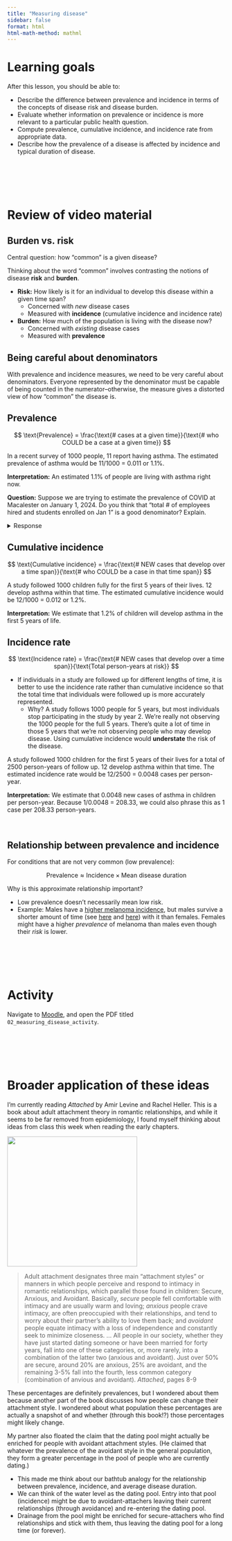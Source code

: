 ```yaml
---
title: "Measuring disease"
sidebar: false
format: html
html-math-method: mathml
---
```


# Learning goals

After this lesson, you should be able to:

- Describe the difference between prevalence and incidence in terms of the concepts of disease risk and disease burden.
- Evaluate whether information on prevalence or incidence is more relevant to a particular public health question.
- Compute prevalence, cumulative incidence, and incidence rate from appropriate data.
- Describe how the prevalence of a disease is affected by incidence and typical duration of disease.


<br><br><br><br>


# Review of video material

## Burden vs. risk

Central question: how "common" is a given disease?

Thinking about the word "common" involves contrasting the notions of disease **risk** and **burden**.

- **Risk:** How likely is it for an individual to develop this disease within a given time span?
    - Concerned with *new* disease cases
    - Measured with **incidence** (cumulative incidence and incidence rate)
- **Burden:** How much of the population is living with the disease now?
    - Concerned with *existing* disease cases
    - Measured with **prevalence**

## Being careful about denominators

With prevalence and incidence measures, we need to be very careful about denominators. Everyone represented by the denominator must be capable of being counted in the numerator--otherwise, the measure gives a distorted view of how "common" the disease is.

## Prevalence

$$
\text{Prevalence} = \frac{\text{# cases at a given time}}{\text{# who COULD be a case at a given time}}
$$

::: {.callout-tip title="Example"}
In a recent survey of 1000 people, 11 report having asthma. The estimated prevalence of asthma would be 11/1000 = 0.011 or 1.1%.

**Interpretation:** An estimated 1.1% of people are living with asthma right now.
:::

**Question:** Suppose we are trying to estimate the prevalence of COVID at Macalester on January 1, 2024. Do you think that "total # of employees hired and students enrolled on Jan 1" is a good denominator? Explain.

<details>
  <summary>Response</summary>

If the goal of estimating the COVID prevalence on that date is to inform immediate campus policy regarding public health measures, the most useful denominator should probably consist of people who are actually using campus. Students who will be on vacation for a while and students who are studying abroad should not be counted in the denominator. Similarly for employees who do not work during January.

</details>

## Cumulative incidence

$$
\text{Cumulative incidence} = \frac{\text{# NEW cases that develop over a time span}}{\text{# who COULD be a case in that time span}}
$$

::: {.callout-tip title="Example"}
A study followed 1000 children fully for the first 5 years of their lives. 12 develop asthma within that time. The estimated cumulative incidence would be 12/1000 = 0.012 or 1.2%.

**Interpretation:** We estimate that 1.2% of children will develop asthma in the first 5 years of life.
:::

## Incidence rate

$$
\text{Incidence rate} = \frac{\text{# NEW cases that develop over a time span}}{\text{Total person-years at risk}}
$$

- If individuals in a study are followed up for different lengths of time, it is better to use the incidence rate rather than cumulative incidence so that the total time that individuals were followed up is more accurately represented.
    - Why? A study follows 1000 people for 5 years, but most individuals stop participating in the study by year 2. We're really not observing the 1000 people for the full 5 years. There's quite a lot of time in those 5 years that we're not observing people who may develop disease. Using cumulative incidence would **understate** the risk of the disease.

::: {.callout-tip title="Example"}
A study followed 1000 children for the first 5 years of their lives for a total of 2500 person-years of follow up. 12 develop asthma within that time. The estimated incidence rate would be 12/2500 = 0.0048 cases per person-year.

**Interpretation:** We estimate that 0.0048 new cases of asthma in children per person-year. Because 1/0.0048 = 208.33, we could also phrase this as 1 case per 208.33 person-years.
:::

<br>

## Relationship between prevalence and incidence

For conditions that are not very common (low prevalence):

$$
\text{Prevalence} \approx \text{Incidence} \times \text{Mean disease duration}
$$

Why is this approximate relationship important?

- Low prevalence doesn't necessarily mean low risk. 
- Example: Males have a [higher melanoma incidence](https://www.cdc.gov/cancer/uscs/about/data-briefs/no9-melanoma-incidence-mortality-UnitedStates-2012-2016.htm), but males survive a shorter amount of time (see [here](https://www.ncbi.nlm.nih.gov/pmc/articles/PMC1570554/) and [here](https://pubmed.ncbi.nlm.nih.gov/21150923/)) with it than females. Females might have a higher *prevalence* of melanoma than males even though their *risk* is lower.


<br><br><br><br>


# Activity

Navigate to [Moodle](https://moodle.macalester.edu/mod/folder/view.php?id=82197), and open the PDF titled `02_measuring_disease_activity`.



<br><br><br><br>


# Broader application of these ideas

I'm currently reading *Attached* by Amir Levine and Rachel Heller. This is a book about adult attachment theory in romantic relationships, and while it seems to be far removed from epidemiology, I found myself thinking about ideas from class this week when reading the early chapters.

![](https://m.media-amazon.com/images/I/71kpAWQz7EL._AC_UF1000,1000_QL80_.jpg){width=300 fig-align="center"}

> Adult attachment designates three main "attachment styles" or manners in which people perceive and respond to intimacy in romantic relationships, which parallel those found in children: Secure, Anxious, and Avoidant. Basically, *secure* people fell comfortable with intimacy and are usually warm and loving; *anxious* people crave intimacy, are often preoccupied with their relationships, and tend to worry about their partner's ability to love them back; and *avoidant* people equate intimacy with a loss of independence and constantly seek to minimize closeness.
> ...
> All people in our society, whether they have just started dating someone or have been married for forty years, fall into one of these categories, or, more rarely, into a combination of the latter two (anxious and avoidant). Just over 50% are secure, around 20% are anxious, 25% are avoidant, and the remaining 3-5% fall into the fourth, less common category (combination of anvious and avoidant).
> *Attached*, pages 8-9

These percentages are definitely prevalences, but I wondered about them because another part of the book discusses how people can change their attachment style. I wondered about what population these percentages are actually a snapshot of and whether (through this book!?) those percentages might likely change.

My partner also floated the claim that the dating pool might actually be enriched for people with avoidant attachment styles. (He claimed that whatever the prevalence of the avoidant style in the general population, they form a greater percentage in the pool of people who are currently dating.)

- This made me think about our bathtub analogy for the relationship between prevalence, incidence, and average disease duration.
- We can think of the water level as the dating pool. Entry into that pool (incidence) might be due to avoidant-attachers leaving their current relationships (through avoidance) and re-entering the dating pool.
- Drainage from the pool might be enriched for secure-attachers who find relationships and stick with them, thus leaving the dating pool for a long time (or forever).



